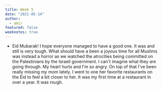 ```yaml
---
title: Week 5
date: "2021-05-14"
author:
  - amir
featured: false
weeknotes: true
---
```


- Eid Mubarak! I hope everyone managed to have a good one. It was and still is very tough. What should have a been a joyous time for all Muslims was instead a horror as we watched the atrocities being committed on the Palestinians by the Israeli government. I can't imagine what they are going through. My heart hurts and I'm so angry. On top of that I've been really missing my mom lately. I went to one her favorite restaurants on the Eid to feel a bit closer to her. It was my first time at a restaurant in over a year. It was rough.
